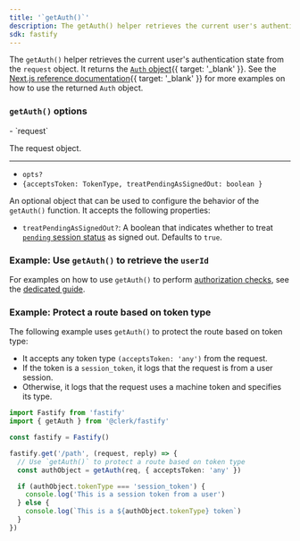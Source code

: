 ```yaml
---
title: '`getAuth()`'
description: The getAuth() helper retrieves the current user's authentication state from the request object.
sdk: fastify
---
```


The `getAuth()` helper retrieves the current user's authentication state from the `request` object. It returns the [`Auth` object](/docs/reference/backend/types/auth-object){{ target: '_blank' }}. See the [Next.js reference documentation](/docs/reference/nextjs/pages-router/get-auth){{ target: '_blank' }} for more examples on how to use the returned `Auth` object.

### `getAuth()` options

<Properties>
  - `request`

  The request object.

  ---

  - `opts?`
  - `{acceptsToken: TokenType, treatPendingAsSignedOut: boolean }`

  An optional object that can be used to configure the behavior of the `getAuth()` function. It accepts the following properties:

  <Include src="_partials/machine-auth/accepts-token-explanation" />

  - `treatPendingAsSignedOut?`: A boolean that indicates whether to treat [`pending` session status](/docs/reference/javascript/types/session-status#properties) as signed out. Defaults to `true`.
</Properties>

### Example: Use `getAuth()` to retrieve the `userId`

<Include src="_partials/fastify/get-auth" />

For examples on how to use `getAuth()` to perform [authorization checks](!authorization-check), see the [dedicated guide](/docs/guides/secure/authorization-checks).

### Example: Protect a route based on token type

The following example uses `getAuth()` to protect the route based on token type:

- It accepts any token type `(acceptsToken: 'any')` from the request.
- If the token is a `session_token`, it logs that the request is from a user session.
- Otherwise, it logs that the request uses a machine token and specifies its type.

```ts
import Fastify from 'fastify'
import { getAuth } from '@clerk/fastify'

const fastify = Fastify()

fastify.get('/path', (request, reply) => {
  // Use `getAuth()` to protect a route based on token type
  const authObject = getAuth(req, { acceptsToken: 'any' })

  if (authObject.tokenType === 'session_token') {
    console.log('This is a session token from a user')
  } else {
    console.log(`This is a ${authObject.tokenType} token`)
  }
})
```
